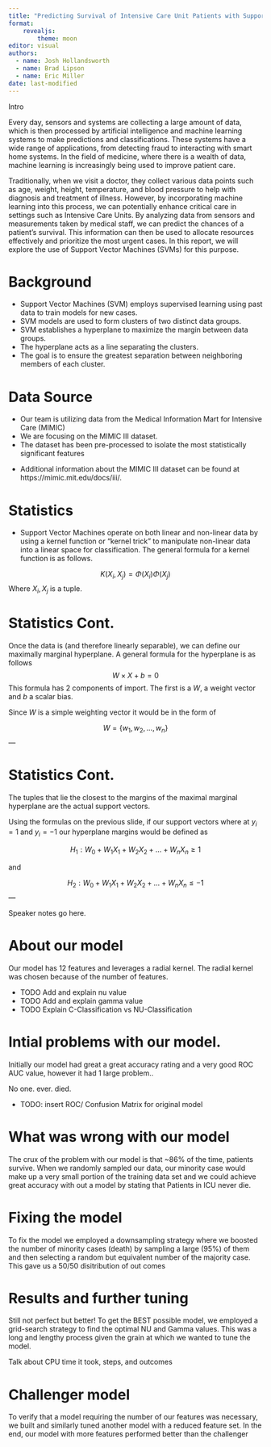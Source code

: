 ```yaml
---
title: "Predicting Survival of Intensive Care Unit Patients with Support Vector Machines"
format: 
    revealjs:
        theme: moon
editor: visual
authors: 
  - name: Josh Hollandsworth
  - name: Brad Lipson
  - name: Eric Miller
date: last-modified
---
```



::: notes

Intro

Every day, sensors and systems are collecting a large amount of data, which is then processed by artificial intelligence and machine learning systems to make predictions and classifications. These systems have a wide range of applications, from detecting fraud to interacting with smart home systems. In the field of medicine, where there is a wealth of data, machine learning is increasingly being used to improve patient care.

Traditionally, when we visit a doctor, they collect various data points such as age, weight, height, temperature, and blood pressure to help with diagnosis and treatment of illness. However, by incorporating machine learning into this process, we can potentially enhance critical care in settings such as Intensive Care Units. By analyzing data from sensors and measurements taken by medical staff, we can predict the chances of a patient's survival. This information can then be used to allocate resources effectively and prioritize the most urgent cases. In this report, we will explore the use of Support Vector Machines (SVMs) for this purpose. 

:::




# Background

- Support Vector Machines (SVM) employs supervised learning using past data to train models for     new cases.
- SVM models are used to form clusters of two distinct data groups.
- SVM establishes a hyperplane to maximize the margin between data groups.
- The hyperplane acts as a line separating the clusters.
- The goal is to ensure the greatest separation between neighboring members of each cluster.

# Data Source

- Our team is utilizing data from the Medical Information Mart for Intensive Care (MIMIC)
- We are focusing on the MIMIC III dataset.
- The dataset has been pre-processed to isolate the most statistically significant features

  
::: notes
- Additional information about the MIMIC III dataset can be found at https://mimic.mit.edu/docs/iii/.
:::

#  Statistics

- Support Vector Machines operate on both linear and non-linear data by using a kernel function or "kernel trick" to manipulate non-linear data into a linear space for classification. The general formula for a kernel function is as follows.

$$
K(X_i, X_j) = \Phi(X_i)\Phi(X_j)  
$$
Where $X_i, X_j$ is a tuple.

# Statistics Cont.

Once the data is (and therefore linearly separable), we can define our maximally marginal hyperplane. A general formula for the hyperplane is as follows
$$
W \times X + b = 0
$$
This formula has 2 components of import. The first is a $W$, a weight vector and $b$ a scalar bias.

Since $W$ is a simple weighting vector it would be in the form of 

$$
W = \{w_1, w_2, \dots, w_n \}
$$---

# Statistics Cont.

The tuples that lie the closest to the margins of the maximal marginal hyperplane are the actual support vectors.

Using the formulas on the previous slide, if our support vectors where at $y_i = 1$ and $y_i = -1$ our hyperplane margins would be defined as 

$$
H_1: W_0 + W_{1}X_{1} + W_{2}X_{2} + \dots + W_{n}X_{n} \ge 1
$$

and 

$$
H_2: W_0 + W_{1}X_{1} + W_{2}X_{2} + \dots + W_{n}X_{n} \le -1
$$---

::: notes
Speaker notes go here.
:::

# About our model

Our model has 12 features and leverages a radial kernel. The radial kernel was chosen because of the number of features.

-   TODO Add and explain nu value
-   TODO Add and explain gamma value
-   TODO Explain C-Classification vs NU-Classification

# Intial problems with our model.

Initially our model had great a great accuracy rating and a very good ROC AUC value, however it had 1 large problem..

No one. ever. died.

-   TODO: insert ROC/ Confusion Matrix for original model

::: notes
:::

# What was wrong with our model

The crux of the problem with our model is that \~86% of the time, patients survive. When we randomly sampled our data, our minority case would make up a very small portion of the training data set and we could achieve great accuracy with out a model by stating that Patients in ICU never die.

# Fixing the model

To fix the model we employed a downsampling strategy where we boosted the number of minority cases (death) by sampling a large (95%) of them and then selecting a random but equivalent number of the majority case. This gave us a 50/50 disitribution of out comes

# Results and further tuning

Still not perfect but better! To get the BEST possible model, we employed a grid-search strategy to find the optimal NU and Gamma values. This was a long and lengthy process given the grain at which we wanted to tune the model.

::: notes
Talk about CPU time it took, steps, and outcomes
:::

# Challenger model

To verify that a model requiring the number of our features was necessary, we built and similarly tuned another model with a reduced feature set. In the end, our model with more features performed better than the challenger
